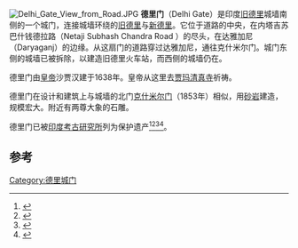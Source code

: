 {{Coord|28.641196|77.240511|display=title}}
{{Infobox historic site
| name = 德里门
| image = Delhi Gate.JPG
| location =印度[[德里|德里]]
}}
[[File:Delhi_Gate_View_from_Road.JPG|thumb]]
'''德里门'''（Delhi Gate）是印度[[旧德里|旧德里]]城墙南侧的一个城门，连接城墙环绕的[[旧德里|旧德里]]与[[新德里|新德里]]。它位于道路的中央，在内塔吉苏巴什钱德拉路（Netaji Subhash Chandra Road ）的尽头，在达雅加尼（Daryaganj）的边缘。从这扇门的道路穿过达雅加尼，通往克什米尔门。城门东侧的城墙已被拆除，以建造旧德里火车站，而西侧的城墙仍在。

德里门由[[皇帝|皇帝]]沙贾汉建于1638年。皇帝从这里去[[贾玛清真寺_(德里)|贾玛清真寺]]祈祷。

德里门在设计和建筑上与城墙的北门[[克什米尔门_(德里)|克什米尔门]]（1853年）相似，用[[砂岩|砂岩]]建造，规模宏大。附近有两尊大象的石雕。

德里门已被[[印度考古研究所|印度考古研究所]]列为保护遗产<ref name=fanshawe>{{Cite book|author=Fanshawe.H.C|title= Delhi, Past and Present|accessdate=10 June 2009|url=https://books.google.com/books?id=vJ4HFt5S8CcC&pg=PA6&dq=Gates+in+Delhi&lr=&ei=pHsOSs_dIYPMlQTpldjHAg#PPA46-IA1,M1|work=general introduction|pages=1–8|publisher= Asian Educational Services|year= 1998|isbn= 978-81-206-1318-8}}</ref><ref name="asi">{{cite web|url=http://asi.nic.in/PDF_data/detailed_proposal.pdf|format=pdf|title=Commonwealth Games-2010, Conservation, Restoration and Upgradation of Public Amenities at Protected Monuments|work=Qila Rai Pithora Wall|page=55|publisher=Archaeological Survey of India, Delhi Circle|year=2006|access-date=30 August 2013|archive-url=https://web.archive.org/web/20111011160921/http://asi.nic.in/PDF_data/detailed_proposal.pdf|archive-date=11 October 2011|url-status=dead}}</ref><ref name = Milli>{{cite web|url=http://www.milligazette.com/Archives/2004/01-15Jun04-Print-Edition/011506200496.htm|title=Dilli's gates and windows|accessdate=17 May 2009|author=Mahtab Jahan|publisher=MG The Milli Gazette Indian Muslims leading new paper|year=2004|archive-date=2017-06-19|archive-url=https://web.archive.org/web/20170619160902/http://www.milligazette.com/Archives/2004/01-15Jun04-Print-Edition/011506200496.htm|dead-url=no}}</ref><ref name = patrick>{{Cite book|author=Patrick Horton |author2=Richard Plunkett |author3=Hugh Fnlay|title=Delhi|page=|accessdate=13 June 2009|work=Walls and gates|pages=92–94|url=https://books.google.com/books?id=Ee1HTcplZS0C&pg=PA92&dq=Delhi+Gates&lr=&ei=7jUzSorhFJSMkQSMl_GrBQ|publisher= Lonely Planet|year=2002|isbn= 978-1-86450-297-8}}</ref>。

== 参考 ==
<references />
[[Category:德里城门|Category:德里城门]]